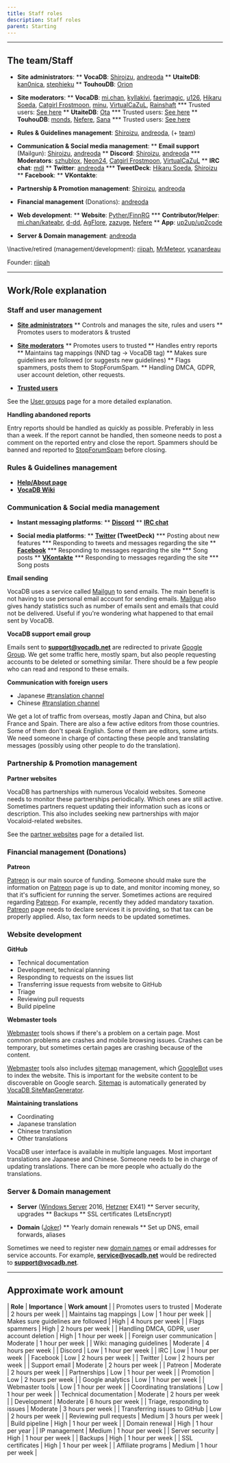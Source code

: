 ---
title: Staff roles
description: Staff roles
parent: Starting
---

----

## The team/Staff

* **Site administrators**:
** **VocaDB**: [Shiroizu](https://vocadb.net/Profile/Shiroizu), [andreoda](https://vocadb.net/Profile/andreoda)
** **UtaiteDB**: [kan0nica](https://utaitedb.net/Profile/kan0nica), [stephieku](https://utaitedb.net/Profile/stephieku)
** **TouhouDB**: [Orion](https://touhoudb.com/Profile/Orion)

* **Site moderators**:
** **VocaDB**: [mi.chan](https://vocadb.net/Profile/mi.chan), [kyllakivi](https://vocadb.net/Profile/kyllakivi), [faerimagic](https://vocadb.net/Profile/faerimagic), [u126](https://vocadb.net/Profile/u126), [Hikaru Soeda](https://vocadb.net/Profile/hikaru_so), [Catgirl Frostmoon](https://vocadb.net/Profile/Catgirl_Frostmoon), [minu](https://vocadb.net/Profile/minu), [VirtualCaZuL](https://vocadb.net/Profile/CaZuL), [Rainshaft](https://vocadb.net/Profile/Rainshaft)
*** Trusted users: [See here](https://vocadb.net/User?disabledUsers=false&filter=&groupId=Trusted&knowsLanguage=&onlyVerifiedArtists=false&page=1&pageSize=20&sort=RegisterDate)
** **UtaiteDB**: [Ota](https://utaitedb.net/Profile/Ota)
*** Trusted users: [See here](https://utaitedb.net/User?disabledUsers=false&filter=&groupId=Trusted&knowsLanguage=&onlyVerifiedArtists=false&page=1&pageSize=20&sort=RegisterDate)
** **TouhouDB**: [monds](https://touhoudb.com/Profile/monds), [Nefere](https://touhoudb.com/Profile/Nefere), [Sana](https://touhoudb.com/Profile/Sana)
*** Trusted users: [See here](https://touhoudb.com/User?disabledUsers=false&filter=&groupId=Trusted&knowsLanguage=&onlyVerifiedArtists=false&page=1&pageSize=20&sort=RegisterDate)

* **Rules & Guidelines management**: [Shiroizu](https://vocadb.net/Profile/Shiroizu), [andreoda](https://vocadb.net/Profile/andreoda), (+ [team](https://vocadb.net/User?disabledUsers=false&filter=&groupId=Moderator&knowsLanguage=&onlyVerifiedArtists=false&page=1&pageSize=20&sort=RegisterDate))

* **Communication & Social media management**:
** **Email support** (Mailgun): [Shiroizu](https://vocadb.net/Profile/Shiroizu), [andreoda](https://vocadb.net/Profile/andreoda)
** **Discord**: [Shiroizu](https://vocadb.net/Profile/Shiroizu), [andreoda](https://vocadb.net/Profile/andreoda)
*** **Moderators**: [szhublox](https://vocadb.net/Profile/szhublox), [Neon24](https://vocadb.net/Profile/Neon24), [Catgirl Frostmoon](https://vocadb.net/Profile/Catgirl_Frostmoon), [VirtualCaZuL](https://vocadb.net/Profile/CaZuL)
** **IRC chat**: [mdl](https://vocadb.net/Profile/mdl)
** **Twitter**: [andreoda](https://vocadb.net/Profile/andreoda)
*** **TweetDeck**: [Hikaru Soeda](https://vocadb.net/Profile/hikaru_so), [Shiroizu](https://vocadb.net/Profile/Shiroizu)
** **Facebook**:
** **VKontakte**:

* **Partnership & Promotion management**: [Shiroizu](https://vocadb.net/Profile/Shiroizu), [andreoda](https://vocadb.net/Profile/andreoda)

* **Financial management** (Donations): [andreoda](https://vocadb.net/Profile/andreoda)

* **Web development**:
** **Website**: [Pyther/FinnRG](https://vocadb.net/Profile/Pyther99)
*** **Contributor/Helper**: [mi.chan/kateabr](https://vocadb.net/Profile/mi.chan), [d-dd](https://vocadb.net/Profile/d_dd), [AgFlore](https://vocadb.net/Profile/AgFlore), [zazuge](https://vocadb.net/Profile/zazuge), [Nefere](https://vocadb.net/Profile/Nefere)
** **App**: [up2up/up2code](https://vocadb.net/Profile/up2up)

* **Server & Domain management**: [andreoda](https://vocadb.net/Profile/andreoda)

\\Inactive/retired (management/development): [riipah](https://vocadb.net/Profile/riipah), [MrMeteor](https://vocadb.net/Profile/MrMeteor), [ycanardeau](https://vocadb.net/Profile/ycanardeau)

Founder: [riipah](https://vocadb.net/Profile/riipah)

----

## Work/Role explanation

### Staff and user management

* **[Site administrators](https://wiki.vocadb.net/wiki/27/user-groups#Administrator)**
** Controls and manages the site, rules and users
** Promotes users to moderators & trusted

* **[Site moderators](https://wiki.vocadb.net/wiki/27/user-groups#Moderator)**
** Promotes users to trusted
** Handles entry reports
** Maintains tag mappings (NND tag -> VocaDB tag)
** Makes sure guidelines are followed (or suggests new guidelines)
** Flags spammers, posts them to StopForumSpam.
** Handling DMCA, GDPR, user account deletion, other requests.

* **[Trusted users](https://wiki.vocadb.net/wiki/35/trusted-users)**

See the [User groups](https://wiki.vocadb.net/wiki/27/user-groups) page for a more detailed explanation.

**Handling abandoned reports**

Entry reports should be handled as quickly as possible. Preferably in less than a week. If the report cannot be handled, then someone needs to post a comment on the reported entry and close the report. Spammers should be banned and reported to [StopForumSpam](https://www.stopforumspam.com/) before closing.

### Rules & Guidelines management

* **[Help/About page](https://vocadb.net/Help)**
* **[VocaDB Wiki](https://wiki.vocadb.net/)**

### Communication & Social media management

* **Instant messaging platforms**:
** **[Discord](https://discord.com/invite/3bwXQNXKCz)**
** **[IRC chat](https://vocadb.net/Home/Chat)**

* **Social media platforms**:
** **[Twitter](https://twitter.com/VocaDB) (TweetDeck)**
*** Posting about new features
*** Responding to tweets and messages regarding the site
** **[Facebook](https://www.facebook.com/vocadb)**
*** Responding to messages regarding the site
*** Song posts
** **[VKontakte](https://vk.com/vocadb)**
*** Responding to messages regarding the site
*** Song posts

**Email sending**

VocaDB uses a service called [Mailgun](https://en.wikipedia.org/wiki/Mailgun) to send emails. The main benefit is not having to use personal email account for sending emails. [Mailgun](https://en.wikipedia.org/wiki/Mailgun) also gives handy statistics such as number of emails sent and emails that could not be delivered. Useful if you're wondering what happened to that email sent by VocaDB.

**VocaDB support email group**

Emails sent to **support@vocadb.net** are redirected to private [Google Group](https://en.wikipedia.org/wiki/Google_Groups). We get some traffic here, mostly spam, but also people requesting accounts to be deleted or something similar. There should be a few people who can read and respond to these emails.

**Communication with foreign users**

* Japanese [#translation channel](https://discord.gg/3bwXQNXKCz)
* Chinese [#translation channel](https://discord.gg/3bwXQNXKCz)

We get a lot of traffic from overseas, mostly Japan and China, but also France and Spain. There are also a few active editors from those countries. Some of them don't speak English. Some of them are editors, some artists. We need someone in charge of contacting these people and translating messages (possibly using other people to do the translation).

### Partnership & Promotion management

**Partner websites**

VocaDB has partnerships with numerous Vocaloid websites. Someone needs to monitor these partnerships periodically. Which ones are still active. Sometimes partners request updating their information such as icons or description. This also includes seeking new partnerships with major Vocaloid-related websites.

See the [partner websites](https://wiki.vocadb.net/wiki/65/vocadb-partner-websites) page for a detailed list.

### Financial management (Donations)

**Patreon**

[Patreon](https://en.wikipedia.org/wiki/Patreon) is our main source of funding. Someone should make sure the information on [Patreon](https://en.wikipedia.org/wiki/Patreon) page is up to date, and monitor incoming money, so that it's sufficient for running the server. Sometimes actions are required regarding [Patreon](https://en.wikipedia.org/wiki/Patreon). For example, recently they added mandatory taxation. [Patreon](https://en.wikipedia.org/wiki/Patreon) page needs to declare services it is providing, so that tax can be properly applied. Also, tax form needs to be updated sometimes.

### Website development

**GitHub**

* Technical documentation
* Development, technical planning
* Responding to requests on the issues list
* Transferring issue requests from website to GitHub
* Triage
* Reviewing pull requests
* Build pipeline

**Webmaster tools**

[Webmaster](https://en.wikipedia.org/wiki/Webmaster) tools shows if there's a problem on a certain page. Most common problems are crashes and mobile browsing issues. Crashes can be temporary, but sometimes certain pages are crashing because of the content.

[Webmaster](https://en.wikipedia.org/wiki/Webmaster) tools also includes [sitemap](https://en.wikipedia.org/wiki/Site_map) management, which [GoogleBot](https://en.wikipedia.org/wiki/Googlebot) uses to index the website. This is important for the website content to be discoverable on Google search. [Sitemap](https://en.wikipedia.org/wiki/Site_map) is automatically generated by [VocaDB SiteMapGenerator](https://github.com/VocaDB/vocadb/tree/main/VocaDb.SiteMapGenerator).

**Maintaining translations**

* Coordinating
* Japanese translation
* Chinese translation
* Other translations

VocaDB user interface is available in multiple languages. Most important translations are Japanese and Chinese. Someone needs to be in charge of updating translations. There can be more people who actually do the translations.

### Server & Domain management

* **Server** ([Windows Server](https://en.wikipedia.org/wiki/Windows_Server) 2016, [Hetzner](https://www.hetzner.com/) EX41)
** Server security, upgrades
** Backups
** SSL certificates (LetsEncrypt)

* **Domain** ([Joker](https://joker.com/))
** Yearly domain renewals
** Set up DNS, email forwards, aliases

Sometimes we need to register new [domain names](https://en.wikipedia.org/wiki/Domain_name) or email addresses for service accounts. For example, **service@vocadb.net** would be redirected to **support@vocadb.net**.

----

## Approximate work amount

| **Role** | **Importance** | **Work amount** |
| Promotes users to trusted | Moderate | 2 hours per week |
| Maintains tag mappings | Low | 1 hour per week |
| Makes sure guidelines are followed | High | 4 hours per week |
| Flags spammers | High | 2 hours per week |
| Handling DMCA, GDPR, user account deletion | High | 1 hour per week |
| Foreign user communication | Moderate | 1 hour per week |
| Wiki: managing guidelines | Moderate | 4 hours per week |
| Discord | Low | 1 hour per week |
| IRC | Low | 1 hour per week |
| Facebook | Low | 2 hours per week |
| Twitter | Low | 2 hours per week |
| Support email | Moderate | 2 hours per week |
| Patreon | Moderate | 2 hours per week |
| Partnerships | Low | 1 hour per week |
| Promotion | Low | 2 hours per week |
| Google analytics | Low | 1 hour per week |
| Webmaster tools | Low | 1 hour per week |
| Coordinating translations | Low | 1 hour per week |
| Technical documentation | Moderate | 2 hours per week |
| Development | Moderate | 6 hours per week |
| Triage, responding to issues | Moderate | 3 hours per week |
| Transferring issues to GitHub | Low | 2 hours per week |
| Reviewing pull requests | Medium | 3 hours per week |
| Build pipeline | High | 1 hour per week |
| Domain renewal | High | 1 hour per year |
| IP management | Medium | 1 hour per week |
| Server security | High | 1 hour per week |
| Backups | High | 1 hour per week |
| SSL certificates | High | 1 hour per week |
| Affiliate programs | Medium | 1 hour per week |